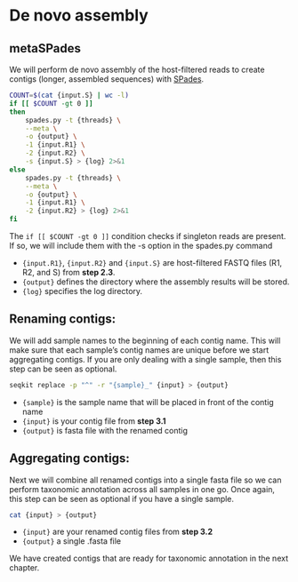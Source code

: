 # De novo assembly

## metaSPades

We will perform de novo assembly of the host-filtered reads to create contigs (longer, assembled sequences) with [SPades](https://github.com/ablab/spades).

``` bash
COUNT=$(cat {input.S} | wc -l)
if [[ $COUNT -gt 0 ]]
then
    spades.py -t {threads} \
    --meta \
    -o {output} \
    -1 {input.R1} \
    -2 {input.R2} \
    -s {input.S} > {log} 2>&1
else
    spades.py -t {threads} \
    --meta \
    -o {output} \
    -1 {input.R1} \
    -2 {input.R2} > {log} 2>&1
fi    
```

The `if [[ $COUNT -gt 0 ]]` condition checks if singleton reads are present. If so, we will include them with the -s option in the spades.py command

-   `{input.R1}`, `{input.R2}` and `{input.S}` are host-filtered FASTQ files (R1, R2, and S) from **step 2.3**.
-   `{output}` defines the directory where the assembly results will be stored.
-   `{log}` specifies the log directory.

## Renaming contigs:

We will add sample names to the beginning of each contig name. This will make sure that each sample's contig names are unique before we start aggregating contigs. If you are only dealing with a single sample, then this step can be seen as optional. 

``` bash
seqkit replace -p "^" -r "{sample}_" {input} > {output}
```

-   `{sample}` is the sample name that will be placed in front of the contig name
-   `{input}` is your contig file from **step 3.1**
-   `{output}` is fasta file with the renamed contig

## Aggregating contigs:

Next we will combine all renamed contigs into a single fasta file so we can perform taxonomic annotation across all samples in one go. Once again, this step can be seen as optional if you have a single sample. 

``` bash
cat {input} > {output}
```

-   `{input}` are your renamed contig files from **step 3.2**
-   `{output}` a single .fasta file

::: callout-note
We have created contigs that are ready for taxonomic annotation in the next chapter.
:::
